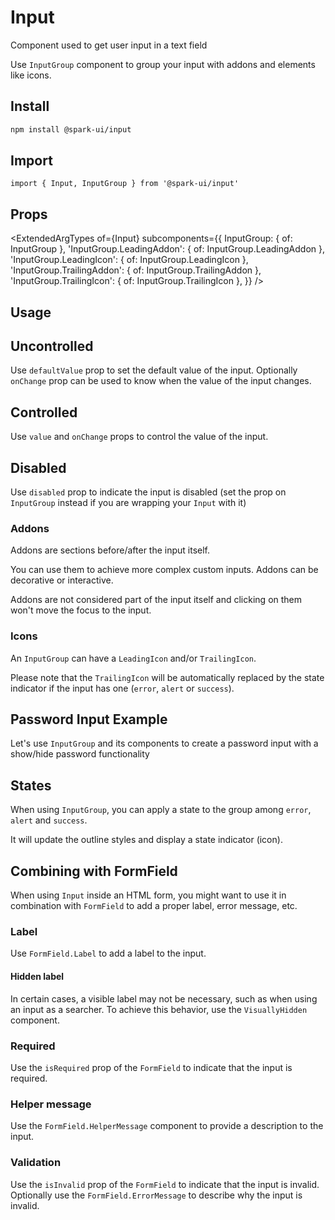 


<Meta of={stories} />

# Input

Component used to get user input in a text field

Use `InputGroup` component to group your input with addons and elements like icons.

## Install

```sh
npm install @spark-ui/input
```

## Import

```tsx
import { Input, InputGroup } from '@spark-ui/input'
```

## Props

<ExtendedArgTypes
  of={Input}
  subcomponents={{
    InputGroup: { of: InputGroup },
    'InputGroup.LeadingAddon': { of: InputGroup.LeadingAddon },
    'InputGroup.LeadingIcon': { of: InputGroup.LeadingIcon },
    'InputGroup.TrailingAddon': { of: InputGroup.TrailingAddon },
    'InputGroup.TrailingIcon': { of: InputGroup.TrailingIcon },
  }}
/>

## Usage

<Canvas of={stories.Usage} />

## Uncontrolled

Use `defaultValue` prop to set the default value of the input. Optionally `onChange` prop can be used to know when the value of the input changes.

<Canvas of={stories.Uncontrolled} />

## Controlled

Use `value` and `onChange` props to control the value of the input.

<Canvas of={stories.Controlled} />

## Disabled

Use `disabled` prop to indicate the input is disabled (set the prop on `InputGroup` instead if you are wrapping your `Input` with it)

<Canvas of={stories.Disabled} />

### Addons

Addons are sections before/after the input itself.

You can use them to achieve more complex custom inputs. Addons can be decorative or interactive.

Addons are not considered part of the input itself and clicking on them won't move the focus to the input.

<Canvas of={stories.Addons} />

### Icons

An `InputGroup` can have a `LeadingIcon` and/or `TrailingIcon`.

Please note that the `TrailingIcon` will be automatically replaced by the state indicator if the input has one (`error`, `alert` or `success`).

<Canvas of={stories.Icons} />

## Password Input Example

Let's use `InputGroup` and its components to create a password input with a show/hide password functionality

<Canvas of={stories.PasswordInputExample} />

## States

When using `InputGroup`, you can apply a state to the group among `error`, `alert` and `success`.

It will update the outline styles and display a state indicator (icon).

<Canvas of={stories.States} />

## Combining with FormField

When using `Input` inside an HTML form, you might want to use it in combination with `FormField` to add a proper label, error message, etc.

### Label

Use `FormField.Label` to add a label to the input.

<Canvas of={stories.FieldLabel} />

#### Hidden label

In certain cases, a visible label may not be necessary, such as when using an input as a searcher. To achieve this behavior, use the `VisuallyHidden` component.

<Canvas of={stories.FieldHiddenLabel} />

### Required

Use the `isRequired` prop of the `FormField` to indicate that the input is required.

<Canvas of={stories.FieldRequired} />

### Helper message

Use the `FormField.HelperMessage` component to provide a description to the input.

<Canvas of={stories.FieldHelperMessage} />

### Validation

Use the `isInvalid` prop of the `FormField` to indicate that the input is invalid. Optionally use the `FormField.ErrorMessage` to describe why the input is invalid.

<Canvas of={stories.FieldInvalid} />
